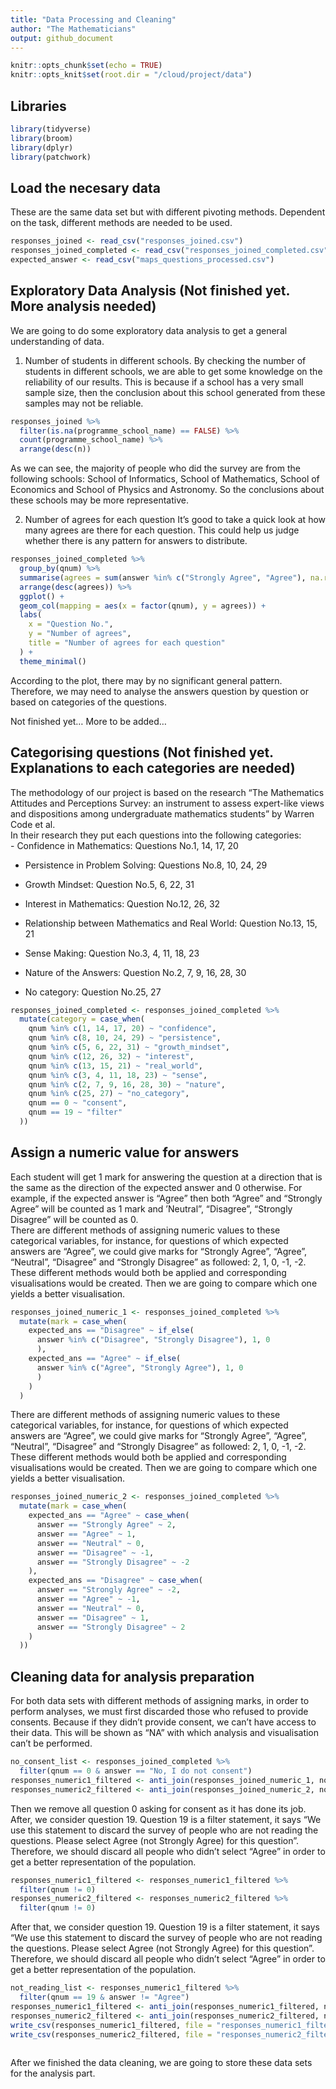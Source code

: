 ```yaml
---
title: "Data Processing and Cleaning"
author: "The Mathematicians"
output: github_document
---
```


```r
knitr::opts_chunk$set(echo = TRUE)
knitr::opts_knit$set(root.dir = "/cloud/project/data")
```

## Libraries

```r
library(tidyverse)
library(broom)
library(dplyr)
library(patchwork)
```


## Load the necesary data

These are the same data set but with different pivoting methods. Dependent on the task, different methods are needed to be used.

```r
responses_joined <- read_csv("responses_joined.csv")
responses_joined_completed <- read_csv("responses_joined_completed.csv")
expected_answer <- read_csv("maps_questions_processed.csv")
```

## Exploratory Data Analysis (Not finished yet. More analysis needed)

We are going to do some exploratory data analysis to get a general understanding of data.

1. Number of students in different schools.
By checking the number of students in different schools, we are able to get some knowledge on the reliability of our results. This is because if a school has a very small sample size, then the conclusion about this school generated from these samples may not be reliable.

```r
responses_joined %>%
  filter(is.na(programme_school_name) == FALSE) %>%
  count(programme_school_name) %>%
  arrange(desc(n))
```

As we can see, the majority of people who did the survey are from the following schools: School of Informatics, School of Mathematics, School of Economics	and	School of Physics and Astronomy. So the conclusions about these schools may be more representative.

2. Number of agrees for each question
It's good to take a quick look at how many agrees are there for each question. This could help us judge whether there is any pattern for answers to distribute.

```r
responses_joined_completed %>%
  group_by(qnum) %>%
  summarise(agrees = sum(answer %in% c("Strongly Agree", "Agree"), na.rm = TRUE)) %>%
  arrange(desc(agrees)) %>%
  ggplot() +
  geom_col(mapping = aes(x = factor(qnum), y = agrees)) +
  labs(
    x = "Question No.",
    y = "Number of agrees",
    title = "Number of agrees for each question"
  ) +
  theme_minimal()
```

According to the plot, there may by no significant general pattern. Therefore, we may need to analyse the answers question by question or based on categories of the questions.

Not finished yet... More to be added...

## Categorising questions (Not finished yet. Explanations to each categories are needed)

The methodology of our project is based on the research "The Mathematics Attitudes and Perceptions Survey: an instrument to assess expert-like views and dispositions among undergraduate mathematics students" by Warren Code et al.  
In their research they put each questions into the following categories:  
- Confidence in Mathematics: Questions No.1, 14, 17, 20  

- Persistence in Problem Solving: Questions No.8, 10, 24, 29  

- Growth Mindset: Question No.5, 6, 22, 31  

- Interest in Mathematics: Question No.12, 26, 32  

- Relationship between Mathematics and Real World: Question No.13, 15, 21  

- Sense Making: Question No.3, 4, 11, 18, 23  

- Nature of the Answers: Question No.2, 7, 9, 16, 28, 30  

- No category: Question No.25, 27 

```r
responses_joined_completed <- responses_joined_completed %>%
  mutate(category = case_when(
    qnum %in% c(1, 14, 17, 20) ~ "confidence",
    qnum %in% c(8, 10, 24, 29) ~ "persistence",
    qnum %in% c(5, 6, 22, 31) ~ "growth_mindset",
    qnum %in% c(12, 26, 32) ~ "interest",
    qnum %in% c(13, 15, 21) ~ "real_world",
    qnum %in% c(3, 4, 11, 18, 23) ~ "sense",
    qnum %in% c(2, 7, 9, 16, 28, 30) ~ "nature",
    qnum %in% c(25, 27) ~ "no_category",
    qnum == 0 ~ "consent",
    qnum == 19 ~ "filter"
  ))
```

## Assign a numeric value for answers

Each student will get 1 mark for answering the question at a direction that is the same as the direction of the expected answer and 0 otherwise. For example, if the expected answer is "Agree" then both "Agree" and "Strongly Agree" will be counted as 1 mark and 'Neutral", "Disagree", "Strongly Disagree" will be counted as 0.  
There are different methods of assigning numeric values to these categorical variables, for instance, for questions of which expected answers are "Agree", we could give marks for "Strongly Agree", "Agree", "Neutral", "Disagree" and "Strongly Disagree" as followed: 2, 1, 0, -1, -2.  
These different methods would both be applied and corresponding visualisations would be created. Then we are going to compare which one yields a better visualisation.

```r
responses_joined_numeric_1 <- responses_joined_completed %>%
  mutate(mark = case_when(
    expected_ans == "Disagree" ~ if_else(
      answer %in% c("Disagree", "Strongly Disagree"), 1, 0
      ),
    expected_ans == "Agree" ~ if_else(
      answer %in% c("Agree", "Strongly Agree"), 1, 0
      )
    )
  )

```

There are different methods of assigning numeric values to these categorical variables, for instance, for questions of which expected answers are "Agree", we could give marks for "Strongly Agree", "Agree", "Neutral", "Disagree" and "Strongly Disagree" as followed: 2, 1, 0, -1, -2.  
These different methods would both be applied and corresponding visualisations would be created. Then we are going to compare which one yields a better visualisation.

```r
responses_joined_numeric_2 <- responses_joined_completed %>%
  mutate(mark = case_when(
    expected_ans == "Agree" ~ case_when(
      answer == "Strongly Agree" ~ 2,
      answer == "Agree" ~ 1,
      answer == "Neutral" ~ 0,
      answer == "Disagree" ~ -1,
      answer == "Strongly Disagree" ~ -2
    ),
    expected_ans == "Disagree" ~ case_when(
      answer == "Strongly Agree" ~ -2,
      answer == "Agree" ~ -1,
      answer == "Neutral" ~ 0,
      answer == "Disagree" ~ 1,
      answer == "Strongly Disagree" ~ 2
    )
  ))

```

## Cleaning data for analysis preparation

For both data sets with different methods of assigning marks, in order to perform analyses, we must first discarded those who refused to provide consents. Because if they didn't provide consent, we can't have access to their data. This will be shown as "NA" with which analysis and visualisation can't be performed.

```r
no_consent_list <- responses_joined_completed %>%
  filter(qnum == 0 & answer == "No, I do not consent")
responses_numeric1_filtered <- anti_join(responses_joined_numeric_1, no_consent_list, by = "anon_id")
responses_numeric2_filtered <- anti_join(responses_joined_numeric_2, no_consent_list, by = "anon_id")

```

Then we remove all question 0 asking for consent as it has done its job.
After, we consider question 19. Question 19 is a filter statement, it says "We use this statement to discard the survey of people who are not reading the questions. Please select Agree (not Strongly Agree) for this question". Therefore, we should discard all people who didn't select "Agree" in order to get a better representation of the population.

```r
responses_numeric1_filtered <- responses_numeric1_filtered %>%
  filter(qnum != 0)
responses_numeric2_filtered <- responses_numeric2_filtered %>%
  filter(qnum != 0)

```

After that, we consider question 19. Question 19 is a filter statement, it says "We use this statement to discard the survey of people who are not reading the questions. Please select Agree (not Strongly Agree) for this question". Therefore, we should discard all people who didn't select "Agree" in order to get a better representation of the population. 

```r
not_reading_list <- responses_numeric1_filtered %>%
  filter(qnum == 19 & answer != "Agree") 
responses_numeric1_filtered <- anti_join(responses_numeric1_filtered, not_reading_list, by = "anon_id")
responses_numeric2_filtered <- anti_join(responses_numeric2_filtered, not_reading_list, by = "anon_id")
write_csv(responses_numeric1_filtered, file = "responses_numeric1_filtered.csv")
write_csv(responses_numeric2_filtered, file = "responses_numeric2_filtered.csv")
  
```

After we finished the data cleaning, we are going to store these data sets for the analysis part. 


